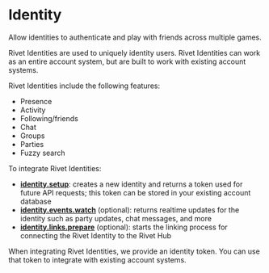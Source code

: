 
# Identity

<Summary>Allow identities to authenticate and play with friends across multiple games.</Summary>

Rivet Identities are used to uniquely identity users. Rivet Identities can work as an entire account system, but are built to work with existing account systems.

Rivet Identities include the following features:

- Presence
- Activity
- Following/friends
- Chat
- Groups
- Parties
- Fuzzy search

To integrate Rivet Identities:

- **[identity.setup](/docs/identity/api/setup)**: creates a new identity and returns a token used for future API requests; this token can be stored in your existing account database
- **[identity.events.watch](/docs/identity/api/events/watch)** (optional): returns realtime updates for the identity such as party updates, chat messages, and more
- **[identity.links.prepare](/docs/identity/api/links/prepare)** (optional): starts the linking process for connecting the Rivet Identity to the Rivet Hub

When integrating Rivet Identities, we provide an identity token. You can use that token to integrate with existing account systems.

<ResourceGroup>
  <Resource
    title='Friend discovery mechanisms'
    icon={faCompass}
    href='/docs/identity/concepts/friend-discovery'
  />
  <Resource title='identity.setup' icon={faCode} href='/docs/identity/api/setup' />
  <Resource title='identity.events.watch' icon={faCode} href='/docs/identity/api/events/watch' />
  <Resource title='identity.links.prepare' icon={faCode} href='/docs/identity/api/links/prepare' />
</ResourceGroup>
